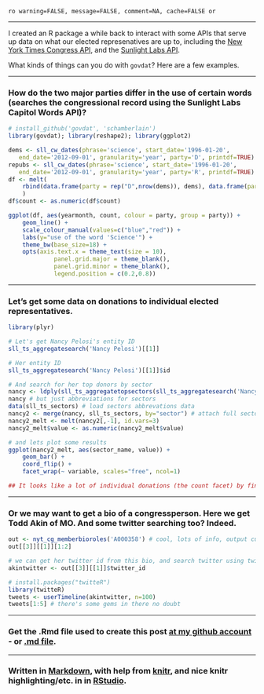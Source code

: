 `ro warning=FALSE, message=FALSE, comment=NA, cache=FALSE or`

*********

I created an R package a while back to interact with some APIs that serve up data on what our elected represenatives are up to, including the [New York Times Congress API](http://developer.nytimes.com/), and the [Sunlight Labs API](http://services.sunlightlabs.com/).

What kinds of things can you do with `govdat`?  Here are a few examples. 

*********

### How do the two major parties differ in the use of certain words (searches the congressional record using the Sunlight Labs Capitol Words API)?
```r
# install_github('govdat', 'schamberlain')
library(govdat); library(reshape2); library(ggplot2)

dems <- sll_cw_dates(phrase='science', start_date='1996-01-20',
   end_date='2012-09-01', granularity='year', party='D', printdf=TRUE)
repubs <- sll_cw_dates(phrase='science', start_date='1996-01-20',
   end_date='2012-09-01', granularity='year', party='R', printdf=TRUE)
df <- melt(
	rbind(data.frame(party = rep("D",nrow(dems)), dems), data.frame(party = rep("R",nrow(repubs)),repubs))
	)
df$count <- as.numeric(df$count)

ggplot(df, aes(yearmonth, count, colour = party, group = party)) + 
	geom_line() + 
	scale_colour_manual(values=c("blue","red")) + 
	labs(y="use of the word 'Science'") +
	theme_bw(base_size=18) +
	opts(axis.text.x = theme_text(size = 10), 
			 panel.grid.major = theme_blank(), 
			 panel.grid.minor = theme_blank(), 
			 legend.position = c(0.2,0.8))
```

*********

### Let's get some data on donations to individual elected representatives.
```r
library(plyr)

# Let's get Nancy Pelosi's entity ID
sll_ts_aggregatesearch('Nancy Pelosi')[[1]]

# Her entity ID
sll_ts_aggregatesearch('Nancy Pelosi')[[1]]$id

# And search for her top donors by sector
nancy <- ldply(sll_ts_aggregatetopsectors(sll_ts_aggregatesearch('Nancy Pelosi')[[1]]$id))
nancy # but just abbreviations for sectors
data(sll_ts_sectors) # load sectors abbrevations data
nancy2 <- merge(nancy, sll_ts_sectors, by="sector") # attach full sector names
nancy2_melt <- melt(nancy2[,-1], id.vars=3)
nancy2_melt$value <- as.numeric(nancy2_melt$value)

# and lets plot some results
ggplot(nancy2_melt, aes(sector_name, value)) +
	geom_bar() +
	coord_flip() +
	facet_wrap(~ variable, scales="free", ncol=1)

## It looks like a lot of individual donations (the count facet) by finance/insurance/realestate, but by amount, the most (by slim margin) is from labor organizations.
```

*********

### Or we may want to get a bio of a congressperson. Here we get Todd Akin of MO. And some twitter searching too? Indeed.
```r
out <- nyt_cg_memberbioroles('A000358') # cool, lots of info, output cutoff for brevity
out[[3]][[1]][1:2]

# we can get her twitter id from this bio, and search twitter using twitteR package
akintwitter <- out[[3]][[1]]$twitter_id

# install.packages("twitteR")
library(twitteR)
tweets <- userTimeline(akintwitter, n=100)
tweets[1:5] # there's some gems in there no doubt
```

*********

### Get the .Rmd file used to create this post [at my github account](https://github.com/sckott/sckott.github.io/blob/master/_drafts/2012-09-01-gov-dat.Rmd) - or [.md file](https://github.com/sckott/sckott.github.io/tree/master/_posts/2012-09-01-gov-dat.md).

*********

### Written in [Markdown](http://daringfireball.net/projects/markdown/), with help from [knitr](http://yihui.name/knitr/), and nice knitr highlighting/etc. in in [RStudio](http://rstudio.org/).